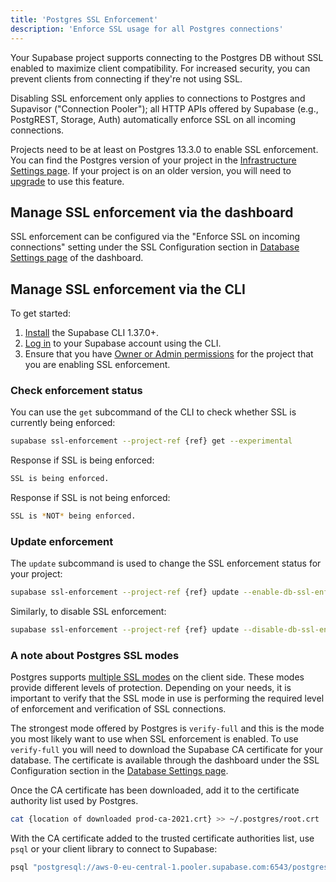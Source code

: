 ```yaml
---
title: 'Postgres SSL Enforcement'
description: 'Enforce SSL usage for all Postgres connections'
---
```


Your Supabase project supports connecting to the Postgres DB without SSL enabled to maximize client compatibility. For increased security, you can prevent clients from connecting if they're not using SSL.

Disabling SSL enforcement only applies to connections to Postgres and Supavisor ("Connection Pooler"); all HTTP APIs offered by Supabase (e.g., PostgREST, Storage, Auth) automatically enforce SSL on all incoming connections.

<Admonition type="note">

Projects need to be at least on Postgres 13.3.0 to enable SSL enforcement. You can find the Postgres version of your project in the [Infrastructure Settings page](https://supabase.com/dashboard/project/_/settings/infrastructure). If your project is on an older version, you will need to
[upgrade](/docs/guides/platform/migrating-and-upgrading-projects#upgrade-your-project) to use this feature.

</Admonition>

## Manage SSL enforcement via the dashboard

SSL enforcement can be configured via the "Enforce SSL on incoming connections" setting under the SSL Configuration section in [Database Settings page](https://supabase.com/dashboard/project/_/settings/database) of the dashboard.

## Manage SSL enforcement via the CLI

To get started:

1. [Install](/docs/guides/cli) the Supabase CLI 1.37.0+.
1. [Log in](/docs/guides/getting-started/local-development#log-in-to-the-supabase-cli) to your Supabase account using the CLI.
1. Ensure that you have [Owner or Admin permissions](/docs/guides/platform/access-control#manage-team-members) for the project that you are enabling SSL enforcement.

### Check enforcement status

You can use the `get` subcommand of the CLI to check whether SSL is currently being enforced:

```bash
supabase ssl-enforcement --project-ref {ref} get --experimental
```

Response if SSL is being enforced:

```bash
SSL is being enforced.
```

Response if SSL is not being enforced:

```bash
SSL is *NOT* being enforced.
```

### Update enforcement

The `update` subcommand is used to change the SSL enforcement status for your project:

```bash
supabase ssl-enforcement --project-ref {ref} update --enable-db-ssl-enforcement --experimental
```

Similarly, to disable SSL enforcement:

```bash
supabase ssl-enforcement --project-ref {ref} update --disable-db-ssl-enforcement --experimental
```

### A note about Postgres SSL modes

Postgres supports [multiple SSL modes](https://www.postgresql.org/docs/current/libpq-ssl.html#LIBPQ-SSL-PROTECTION) on the client side. These modes provide different levels of protection. Depending on your needs, it is important to verify that the SSL mode in use is performing the required level of enforcement and verification of SSL connections.

The strongest mode offered by Postgres is `verify-full` and this is the mode you most likely want to use when SSL enforcement is enabled. To use `verify-full` you will need to download the Supabase CA certificate for your database. The certificate is available through the dashboard under the SSL Configuration section in the [Database Settings page](/dashboard/project/_/settings/database).

Once the CA certificate has been downloaded, add it to the certificate authority list used by Postgres.

```bash
cat {location of downloaded prod-ca-2021.crt} >> ~/.postgres/root.crt
```

With the CA certificate added to the trusted certificate authorities list, use `psql` or your client library to connect to Supabase:

```bash
psql "postgresql://aws-0-eu-central-1.pooler.supabase.com:6543/postgres?sslmode=verify-full" -U postgres.<user>
```
